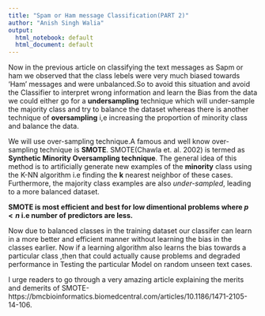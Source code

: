 ```yaml
---
title: "Spam or Ham message Classification(PART 2)"
author: "Anish Singh Walia"
output:
  html_notebook: default
  html_document: default
---
```



Now in the previous article on classifying the text messages as Sapm or ham we observed that the class lebels were very much biased towards 'Ham' messages and were unbalanced.So to avoid this situation and avoid the Classifier to interpret wrong information and learn the Bias from the data we could either go for a __undersampling__ technique which will under-sample the majority class and try to balance the dataset whereas there is another technique of __oversampling__ i,e increasing the proportion of minority class and balance the data.

We will use over-sampling technique.A famous and well know over-sampling technique is __SMOTE__. SMOTE(Chawla et. al. 2002)  is termed as __Synthetic Minority Oversampling technique__. The general idea of this method is to artificially generate new examples of the __minority__ class using the K-NN algorithm i.e finding the __k__ nearest neighbor of these cases. Furthermore, the majority class examples are also *under-sampled*, leading to a more balanced dataset.

__SMOTE is most efficient and best for low dimentional problems where $p < n$ i.e number of predictors are less.__

Now due to balanced classes in the training dataset our classifer can learn in a more better and efficient manner without learning the bias in the classes earlier. Now if a learning algorithm also learns the bias towards a particular class ,then that could actually cause problems and degraded performance in Testing the particular Model on random unseen text cases.

I urge readers to go through a very amazing article explaining the merits and demerits of SMOTE-https://bmcbioinformatics.biomedcentral.com/articles/10.1186/1471-2105-14-106.

